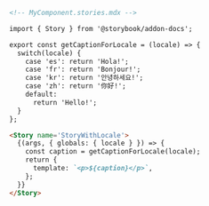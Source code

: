 ```md
<!-- MyComponent.stories.mdx -->

import { Story } from '@storybook/addon-docs';

export const getCaptionForLocale = (locale) => {
  switch(locale) {
    case 'es': return 'Hola!';
    case 'fr': return 'Bonjour!';
    case 'kr': return '안녕하세요!';
    case 'zh': return '你好!';
    default:
      return 'Hello!';
  }
};

<Story name='StoryWithLocale'>
  {(args, { globals: { locale } }) => {
    const caption = getCaptionForLocale(locale);
    return {
      template: `<p>${caption}</p>`,
    };
  }}
</Story>
```